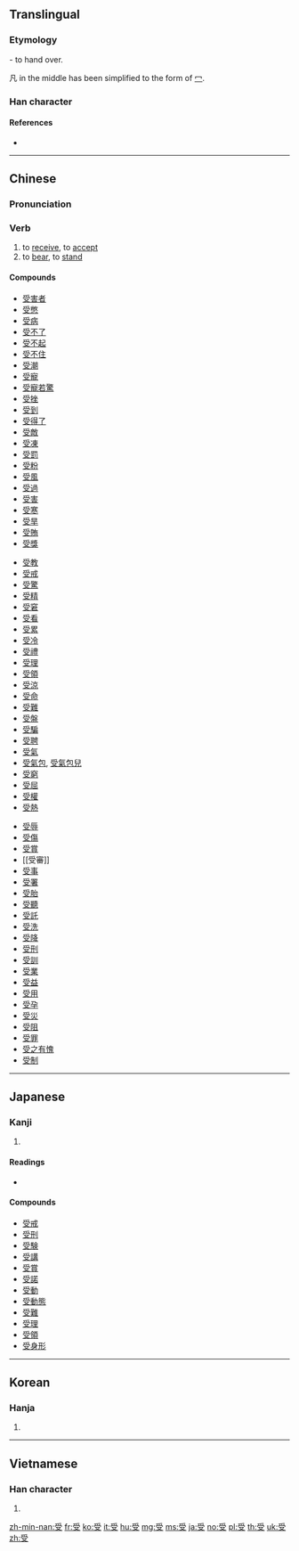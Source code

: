 ==Translingual==

===Etymology===
{{Han compound|爪|凡|又|t1=hand|t2=plate|t3=hand|ls=ic}} - to hand over.

凡 in the middle has been simplified to the form of [[冖]].

===Han character===
{{Han char|rn=29|rad=又|as=06|sn=8|four=20407|canj=BBE|ids=⿳爫冖又}}

====References====
* {{Han ref|kx=0166.050|dkj=03159|dj=0377.030|hdz=10396.020|uh=53D7|ud=21463|bh=A8FC|bd=43260}}

----

==Chinese==
{{zh-forms}}

===Pronunciation===
{{zh-pron
|m=shòu
|c=sau6
|mc=y
|oc=y
|ma=
|cat=v
}}

===Verb===
{{zh-verb}}

# to [[receive]], to [[accept]]
# to [[bear]], to [[stand]]

====Compounds====
{{top3}}
* [[受害者]]
* [[受憋]]
* [[受病]]
* [[受不了]]
* [[受不起]]
* [[受不住]]
* [[受潮]]
* [[受寵]]
* [[受寵若驚]]
* [[受挫]]
* [[受到]]
* [[受得了]]
* [[受敵]]
* [[受凍]]
* [[受罰]]
* [[受粉]]
* [[受風]]
* [[受過]]
* [[受害]]
* [[受寒]]
* [[受旱]]
* [[受賄]]
* [[受獎]]
{{mid3}}
* [[受教]]
* [[受戒]]
* [[受驚]]
* [[受精]]
* [[受窘]]
* [[受看]]
* [[受累]]
* [[受冷]]
* [[受禮]]
* [[受理]]
* [[受領]]
* [[受涼]]
* [[受命]]
* [[受難]]
* [[受盤]]
* [[受騙]]
* [[受聘]]
* [[受氣]]
* [[受氣包]], [[受氣包兒]]
* [[受窮]]
* [[受屈]]
* [[受權]]
* [[受熱]]
{{mid3}}
* [[受辱]]
* [[受傷]]
* [[受賞]]
* [[受審]​​]
* [[受事]]
* [[受署]]
* [[受胎]]
* [[受聽]]
* [[受託]]
* [[受洗]]
* [[受降]]
* [[受刑]]
* [[受訓]]
* [[受業]]
* [[受益]]
* [[受用]]
* [[受孕]]
* [[受災]]
* [[受阻]]
* [[受罪]]
* [[受之有愧]]
* [[受制]]
{{bottom}}

----

==Japanese==

===Kanji===
{{ja-kanji|grade=3|rs=又06}}

# {{defn|lang=ja|sort=又06}}

====Readings====
* {{ja-readings|goon=[[ず]] (zu)|kanon=[[しゅう]] (shū)|kanyoon=[[じゅ]] (ju)|kun=[[うける]] (ukeru), [[うけ]] (uke)}}

====Compounds====
* [[受戒]]
* [[受刑]]
* [[受験]]
* [[受講]]
* [[受賞]]
* [[受諾]]
* [[受動]]
* [[受動態]]
* [[受難]]
* [[受理]]
* [[受領]]
* [[受身形]]

----

==Korean==

===Hanja===
{{ko-hanja|hangeul=수|rv=su|mr=su}}

# {{defn|lang=ko|sort=又06}}

----

==Vietnamese==

===Han character===
{{vi-hantu|[[thụ]], [[thọ]]|rs=又06}}

# {{defn|lang=vi|sort=又06}}

[[zh-min-nan:受]]
[[fr:受]]
[[ko:受]]
[[it:受]]
[[hu:受]]
[[mg:受]]
[[ms:受]]
[[ja:受]]
[[no:受]]
[[pl:受]]
[[th:受]]
[[uk:受]]
[[zh:受]]